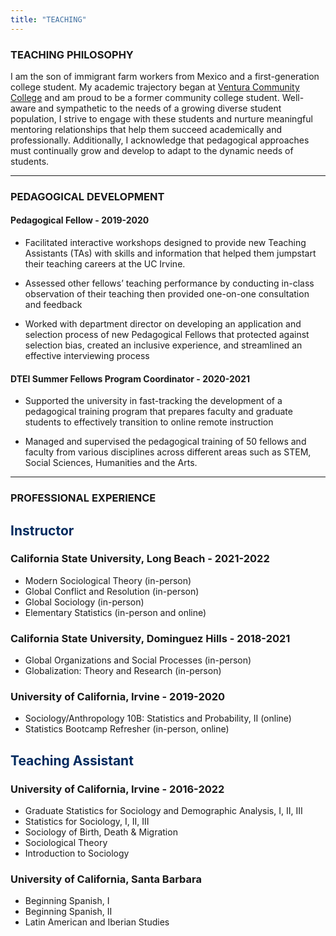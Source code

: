```yaml
---
title: "TEACHING"
---
```


<h3>**TEACHING PHILOSOPHY**</h3>
I am the son of immigrant farm workers from Mexico and a first-generation college student. My academic trajectory began at [Ventura Community College](https://www.venturacollege.edu/) and am proud to be a former community college student. Well-aware and sympathetic to the needs of a growing diverse student population, I strive to engage with these students and nurture meaningful mentoring relationships that help them succeed academically and professionally. Additionally, I acknowledge that pedagogical approaches must continually grow and develop to adapt to the dynamic needs of students. 

----

<h3>**PEDAGOGICAL DEVELOPMENT**</h3>

<h4>**Pedagogical Fellow - 2019-2020**</h4>

 * Facilitated interactive workshops designed to provide new Teaching Assistants (TAs) with skills and information that helped them jumpstart their teaching careers at the UC Irvine.

* Assessed other fellows’ teaching performance by conducting in-class observation of their teaching then provided one-on-one consultation and feedback

* Worked with department director on developing an application and selection process of new Pedagogical Fellows that protected against selection bias, created an inclusive experience, and streamlined an effective interviewing process 

<h4>**DTEI Summer Fellows Program Coordinator - 2020-2021**</h4>

* Supported the university in fast-tracking the development of a pedagogical training program that prepares faculty and graduate students to effectively transition to online remote instruction 

* Managed and supervised the pedagogical training of 50 fellows and faculty from various disciplines across different areas such as STEM, Social Sciences, Humanities and the Arts.

---

<h3>**PROFESSIONAL EXPERIENCE**</h3>

<h2><span style="color: #002A5E;">**Instructor**</span></h2>

### California State University, Long Beach - 2021-2022
  
  * Modern Sociological Theory (in-person)
  * Global Conflict and Resolution (in-person)
  * Global Sociology (in-person)
  * Elementary Statistics (in-person and online) 
  
### California State University, Dominguez Hills - 2018-2021

  * Global Organizations and Social Processes (in-person)
  * Globalization: Theory and Research (in-person)
  
### University of California, Irvine - 2019-2020

  * Sociology/Anthropology 10B: Statistics and Probability, II (online) 
  * Statistics Bootcamp Refresher (in-person, online) 

<h2><span style="color: #002A5E;">**Teaching Assistant**</span></h2>

### University of California, Irvine - 2016-2022

  * Graduate Statistics for Sociology and Demographic Analysis, I, II, III
  * Statistics for Sociology, I, II, III
  * Sociology of Birth, Death & Migration
  * Sociological Theory
  * Introduction to Sociology
  
### University of California, Santa Barbara

  * Beginning Spanish, I
  * Beginning Spanish, II
  * Latin American and Iberian Studies





